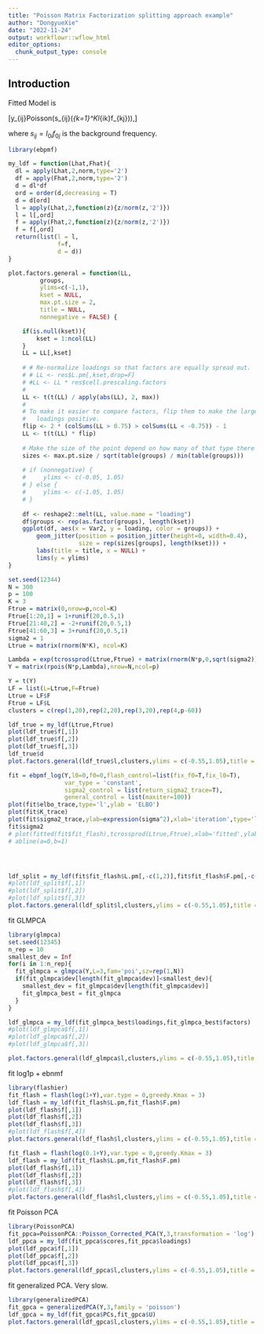 ```yaml
---
title: "Poisson Matrix Factorization splitting approach example"
author: "DongyueXie"
date: "2022-11-24"
output: workflowr::wflow_html
editor_options:
  chunk_output_type: console
---
```


## Introduction

Fitted Model is 

\[y_{ij}\sim Poisson(s_{ij}\exp(\sum_{k=1}^Kl_{ik}f_{kj})),\]

where $s_{ij}=l_{0i}f_{0j}$ is the background frequency.

```r
library(ebpmf)

my_ldf = function(Lhat,Fhat){
  dl = apply(Lhat,2,norm,type='2')
  df = apply(Fhat,2,norm,type='2')
  d = dl*df
  ord = order(d,decreasing = T)
  d = d[ord]
  l = apply(Lhat,2,function(z){z/norm(z,'2')})
  l = l[,ord]
  f = apply(Fhat,2,function(z){z/norm(z,'2')})
  f = f[,ord]
  return(list(l = l,
              f=f,
              d = d))
}

plot.factors.general = function(LL,
         groups,
         ylims=c(-1,1),
         kset = NULL,
         max.pt.size = 2,
         title = NULL,
         nonnegative = FALSE) {

    if(is.null(kset)){
        kset = 1:ncol(LL)
    }
    LL = LL[,kset]
    
    # # Re-normalize loadings so that factors are equally spread out.
    # # LL <- res$L.pm[,kset,drop=F]
    # #LL <- LL * res$cell.prescaling.factors
    # 
    LL <- t(t(LL) / apply(abs(LL), 2, max))
    # 
    # To make it easier to compare factors, flip them to make the largest
    #   loadings positive.
    flip <- 2 * (colSums(LL > 0.75) > colSums(LL < -0.75)) - 1
    LL <- t(t(LL) * flip)
    
    # Make the size of the point depend on how many of that type there are.
    sizes <- max.pt.size / sqrt(table(groups) / min(table(groups)))
    
    # if (nonnegative) {
    #     ylims <- c(-0.05, 1.05)
    # } else {
    #     ylims <- c(-1.05, 1.05)
    # }
    
    df <- reshape2::melt(LL, value.name = "loading")
    df$groups <- rep(as.factor(groups), length(kset))
    ggplot(df, aes(x = Var2, y = loading, color = groups)) +
        geom_jitter(position = position_jitter(height=0, width=0.4),
                    size = rep(sizes[groups], length(kset))) +
        labs(title = title, x = NULL) +
        lims(y = ylims)
}
```

```r
set.seed(12344)
N = 300
p = 100
K = 3
Ftrue = matrix(0,nrow=p,ncol=K)
Ftrue[1:20,1] = 1+runif(20,0.5,1)
Ftrue[21:40,2] = -2+runif(20,0.5,1)
Ftrue[41:60,3] = 3+runif(20,0.5,1)
sigma2 = 1
Ltrue = matrix(rnorm(N*K), ncol=K)

Lambda = exp(tcrossprod(Ltrue,Ftrue) + matrix(rnorm(N*p,0,sqrt(sigma2)),nrow=N))
Y = matrix(rpois(N*p,Lambda),nrow=N,ncol=p)
```


```r
Y = t(Y)
LF = list(L=Ltrue,F=Ftrue)
Ltrue = LF$F
Ftrue = LF$L
clusters = c(rep(1,20),rep(2,20),rep(3,20),rep(4,p-60))

ldf_true = my_ldf(Ltrue,Ftrue)
plot(ldf_true$f[,1])
plot(ldf_true$f[,2])
plot(ldf_true$f[,3])
ldf_true$d
plot.factors.general(ldf_true$l,clusters,ylims = c(-0.55,1.05),title = 'True Loadings')
```


```r
fit = ebpmf_log(Y,l0=0,f0=0,flash_control=list(fix_f0=T,fix_l0=T),
                var_type = 'constant',
                sigma2_control = list(return_sigma2_trace=T),
                general_control = list(maxiter=100))
plot(fit$elbo_trace,type='l',ylab = 'ELBO')
plot(fit$K_trace)
plot(fit$sigma2_trace,ylab=expression(sigma^2),xlab='iteration',type='l',col=2,lwd=2)
fit$sigma2
# plot(fitted(fit$fit_flash),tcrossprod(Ltrue,Ftrue),xlab='fitted',ylab='true',col='grey80')
# abline(a=0,b=1)




ldf_split = my_ldf(fit$fit_flash$L.pm[,-c(1,2)],fit$fit_flash$F.pm[,-c(1,2)])
#plot(ldf_split$f[,1])
#plot(ldf_split$f[,2])
#plot(ldf_split$f[,3])
plot.factors.general(ldf_split$l,clusters,ylims = c(-0.55,1.05),title = 'EBPMF')
```

fit GLMPCA

```r
library(glmpca)
set.seed(12345)
n_rep = 10
smallest_dev = Inf
for(i in 1:n_rep){
  fit_glmpca = glmpca(Y,L=3,fam='poi',sz=rep(1,N))
  if(fit_glmpca$dev[length(fit_glmpca$dev)]<smallest_dev){
    smallest_dev = fit_glmpca$dev[length(fit_glmpca$dev)]
    fit_glmpca_best = fit_glmpca
  }
}

ldf_glmpca = my_ldf(fit_glmpca_best$loadings,fit_glmpca_best$factors)
#plot(ldf_glmpca$f[,1])
#plot(ldf_glmpca$f[,2])
#plot(ldf_glmpca$f[,3])

plot.factors.general(ldf_glmpca$l,clusters,ylims = c(-0.55,1.05),title = 'GLM-PCA')
```


fit log1p + ebnmf

```r
library(flashier)
fit_flash = flash(log(1+Y),var.type = 0,greedy.Kmax = 3)
ldf_flash = my_ldf(fit_flash$L.pm,fit_flash$F.pm)
plot(ldf_flash$f[,1])
plot(ldf_flash$f[,2])
plot(ldf_flash$f[,3])
#plot(ldf_flash$f[,4])
plot.factors.general(ldf_flash$l,clusters,ylims = c(-0.55,1.05),title = 'log(1+Y) EBMF')

fit_flash = flash(log(0.1+Y),var.type = 0,greedy.Kmax = 3)
ldf_flash = my_ldf(fit_flash$L.pm,fit_flash$F.pm)
plot(ldf_flash$f[,1])
plot(ldf_flash$f[,2])
plot(ldf_flash$f[,3])
#plot(ldf_flash$f[,4])
plot.factors.general(ldf_flash$l,clusters,ylims = c(-0.55,1.05),title = 'log(0.1+Y) EBMF')
```

fit Poisson PCA

```r
library(PoissonPCA)
fit_ppca=PoissonPCA::Poisson_Corrected_PCA(Y,3,transformation = 'log')
ldf_ppca = my_ldf(fit_ppca$scores,fit_ppca$loadings)
plot(ldf_ppca$f[,1])
plot(ldf_ppca$f[,2])
plot(ldf_ppca$f[,3])
plot.factors.general(ldf_ppca$l,clusters,ylims = c(-0.55,1.05),title = 'Poisson PCA')
```


fit generalized PCA. Very slow.

```r
library(generalizedPCA)
fit_gpca = generalizedPCA(Y,3,family = 'poisson')
ldf_gpca = my_ldf(fit_gpca$PCs,fit_gpca$U)
plot.factors.general(ldf_gpca$l,clusters,ylims = c(-0.55,1.05),title = 'Generalized PCA')
```






